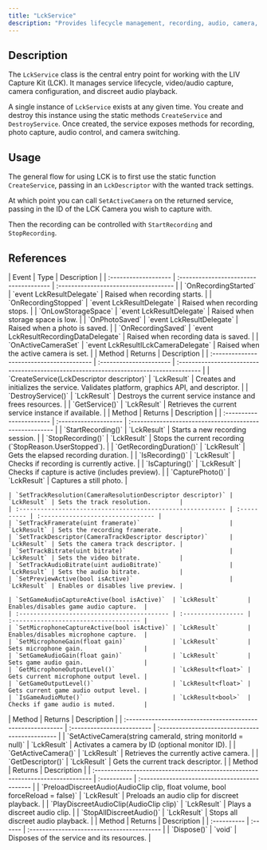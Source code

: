 ```yaml
---
title: "LckService"
description: "Provides lifecycle management, recording, audio, camera, and telemetry control for LIV Capture Kit."
---
```


## Description

The `LckService` class is the central entry point for working with the LIV Capture Kit (LCK). It manages service lifecycle, video/audio capture, camera configuration, and discreet audio playback.

A single instance of `LckService` exists at any given time. You create and destroy this instance using the static methods `CreateService` and `DestroyService`. Once created, the service exposes methods for recording, photo capture, audio control, and camera switching.

## Usage

The general flow for using LCK is to first use the static function `CreateService`, passing in an `LckDescriptor` with the wanted track settings.

At which point you can call `SetActiveCamera` on the returned service, passing in the ID of the LCK Camera you wish to capture with.

Then the recording can be controlled with `StartRecording` and `StopRecording`.

## References

<AccordionGroup>
  <Accordion title="Events" defaultOpen>
    | Event                | Type                                   | Description                           |
    | :------------------- | :------------------------------------- | :------------------------------------ |
    | `OnRecordingStarted` | `event LckResultDelegate`              | Raised when recording starts.         |
    | `OnRecordingStopped` | `event LckResultDelegate`              | Raised when recording stops.          |
    | `OnLowStorageSpace`  | `event LckResultDelegate`              | Raised when storage space is low.     |
    | `OnPhotoSaved`       | `event LckResultDelegate`              | Raised when a photo is saved.         |
    | `OnRecordingSaved`   | `event LckResultRecordingDataDelegate` | Raised when recording data is saved.  |
    | `OnActiveCameraSet`  | `event LckResultILckCameraDelegate`    | Raised when the active camera is set. |
  </Accordion>
  <Accordion title="Static Methods" defaultOpen>
    | Method                                    | Returns                 | Description                                                                            |
    | :---------------------------------------- | :---------------------- | :------------------------------------------------------------------------------------- |
    | `CreateService(LckDescriptor descriptor)` | `LckResult<LckService>` | Creates and initializes the service. Validates platform, graphics API, and descriptor. |
    | `DestroyService()`                        | `LckResult`             | Destroys the current service instance and frees resources.                             |
    | `GetService()`                            | `LckResult<LckService>` | Retrieves the current service instance if available.                                   |
  </Accordion>
  <Accordion title="Recording Control" defaultOpen>
    | Method                   | Returns               | Description                                             |
    | :----------------------- | :-------------------- | :------------------------------------------------------ |
    | `StartRecording()`       | `LckResult`           | Starts a new recording session.                         |
    | `StopRecording()`        | `LckResult`           | Stops the current recording (`StopReason.UserStopped`). |
    | `GetRecordingDuration()` | `LckResult<TimeSpan>` | Gets the elapsed recording duration.                    |
    | `IsRecording()`          | `LckResult<bool>`     | Checks if recording is currently active.                |
    | `IsCapturing()`          | `LckResult<bool>`     | Checks if capture is active (includes preview).         |
    | `CapturePhoto()`         | `LckResult`           | Captures a still photo.                                 |
  </Accordion>
  <Accordion title="Track Configuration" defaultOpen>
    

    | `SetTrackResolution(CameraResolutionDescriptor descriptor)` | `LckResult` | Sets the track resolution.        |
    | :---------------------------------------------------------- | :---------- | :-------------------------------- |
    | `SetTrackFramerate(uint framerate)`                         | `LckResult` | Sets the recording framerate.     |
    | `SetTrackDescriptor(CameraTrackDescriptor descriptor)`      | `LckResult` | Sets the camera track descriptor. |
    | `SetTrackBitrate(uint bitrate)`                             | `LckResult` | Sets the video bitrate.           |
    | `SetTrackAudioBitrate(uint audioBitrate)`                   | `LckResult` | Sets the audio bitrate.           |
    | `SetPreviewActive(bool isActive)`                           | `LckResult` | Enables or disables live preview. |
  </Accordion>
  <Accordion title="Audio Control" defaultOpen>
    

    | `SetGameAudioCaptureActive(bool isActive)`  | `LckResult`        | Enables/disables game audio capture.  |
    | :------------------------------------------ | :----------------- | :------------------------------------ |
    | `SetMicrophoneCaptureActive(bool isActive)` | `LckResult`        | Enables/disables microphone capture.  |
    | `SetMicrophoneGain(float gain)`             | `LckResult`        | Sets microphone gain.                 |
    | `SetGameAudioGain(float gain)`              | `LckResult`        | Sets game audio gain.                 |
    | `GetMicrophoneOutputLevel()`                | `LckResult<float>` | Gets current microphone output level. |
    | `GetGameOutputLevel()`                      | `LckResult<float>` | Gets current game audio output level. |
    | `IsGameAudioMute()`                         | `LckResult<bool>`  | Checks if game audio is muted.        |
  </Accordion>
  <Accordion title="Camera Control" defaultOpen>
    | Method                                                      | Returns                    | Description                                     |
    | :---------------------------------------------------------- | :------------------------- | :---------------------------------------------- |
    | `SetActiveCamera(string cameraId, string monitorId = null)` | `LckResult`                | Activates a camera by ID (optional monitor ID). |
    | `GetActiveCamera()`                                         | `LckResult<ILckCamera>`    | Retrieves the currently active camera.          |
    | `GetDescriptor()`                                           | `LckResult<LckDescriptor>` | Gets the current track descriptor.              |
  </Accordion>
  <Accordion title="Discreet Audio Playback" defaultOpen>
    | Method                                                                         | Returns     | Description                                   |
    | :----------------------------------------------------------------------------- | :---------- | :-------------------------------------------- |
    | `PreloadDiscreetAudio(AudioClip clip, float volume, bool forceReload = false)` | `LckResult` | Preloads an audio clip for discreet playback. |
    | `PlayDiscreetAudioClip(AudioClip clip)`                                        | `LckResult` | Plays a discreet audio clip.                  |
    | `StopAllDiscreetAudio()`                                                       | `LckResult` | Stops all discreet audio playback.            |
  </Accordion>
  <Accordion title="Disposal" defaultOpen>
    | Method      | Returns | Description                                |
    | :---------- | :------ | :----------------------------------------- |
    | `Dispose()` | `void`  | Disposes of the service and its resources. |
  </Accordion>
</AccordionGroup>